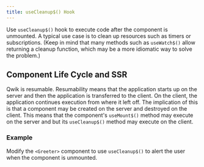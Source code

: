 ```yaml
---
title: useCleanup$() Hook
---
```


Use `useCleanup$()` hook to execute code after the component is unmounted. A typical use case is to clean up resources such as timers or subscriptions. (Keep in mind that many methods such as `useWatch$()` allow returning a cleanup function, which may be a more idiomatic way to solve the problem.)

## Component Life Cycle and SSR

Qwik is resumable. Resumability means that the application starts up on the server and then the application is transferred to the client. On the client, the application continues execution from where it left off. The implication of this is that a component may be created on the server and destroyed on the client. This means that the component's `useMount$()` method may execute on the server and but its `useCleanup$()` method may execute on the client.

### Example

Modify the `<Greeter>` component to use `useCleanup$()` to alert the user when the component is unmounted.
